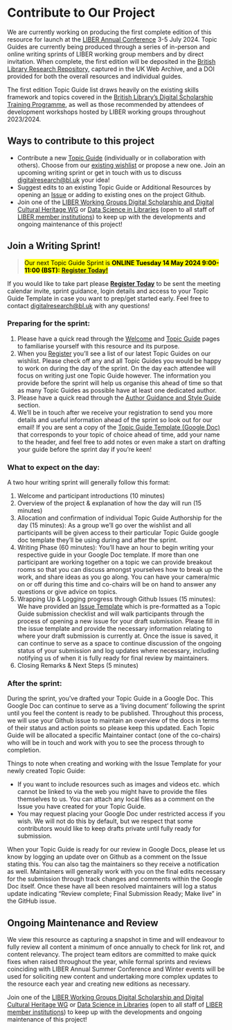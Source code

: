 # Contribute to Our Project {.unnumbered}

We are currently working on producing the first complete edition of this resource for launch at the [LIBER Annual Conference](https://liberconference.eu/) 3-5 July 2024. Topic Guides are currently being produced through a series of in-person and online writing sprints of LIBER working group members and by direct invitation. When complete, the first edition will be deposited in the [British Library Research Repository](https://bl.iro.bl.uk/), captured in the UK Web Archive, and a DOI provided for both the overall resources and individual guides. 

The first edition Topic Guide list draws heavily on the existing skills framework and topics covered in the [British Library’s Digital Scholarship Training Programme](https://blogs.bl.uk/digital-scholarship/2024/04/recovered-pages-dstp.html), as well as those recommended by attendees of development workshops hosted by LIBER working groups throughout 2023/2024.

## Ways to contribute to this project

- Contribute a new [Topic Guide](topicguides.qmd) (individually or in collaboration with others). Choose from our [existing wishlist](https://docs.google.com/spreadsheets/d/1FYR9UyZ7lWJOfsucZspw5sm9rmnTtHXecaYpCbVvDdI/edit#gid=851320609) or propose a new one. Join an upcoming writing sprint or get in touch with us to discuss [digitalresearch@bl.uk](mailto:digitalresearch@bl.uk) your idea!
- Suggest edits to an existing Topic Guide or Additional Resources by opening an [Issue](https://github.com/libereurope/ds-essentials/issues) or adding to existing ones on the project Github.
- Join one of the [LIBER Working Groups Digital Scholarship and Digital Cultural Heritage WG](https://libereurope.eu/working-group/digital-scholarship-and-digital-cultural-heritage-collections-working-group/) or [Data Science in Libraries](https://libereurope.eu/working-group/liber-data-science-in-libraries-working-group/) (open to all staff of [LIBER member institutions](https://libereurope.eu/liber-participants/)) to keep up with the developments and ongoing maintenance of this project!

## Join a Writing Sprint! 
> <mark>Our next Topic Guide Sprint is **ONLINE Tuesday 14 May 2024 9:00-11:00 (BST):** [**Register Today!**](https://forms.office.com/Pages/ResponsePage.aspx?id=t0ykIcP5AE-a-r0ejoi82X7ZIEJh0odPq9ej1FnpQEJUNTlTTTQ3WjBWU0gxOTdaNk1WSUpVV1FPRS4u)</mark>

If you would like to take part please [**Register Today**](https://forms.office.com/Pages/ResponsePage.aspx?id=t0ykIcP5AE-a-r0ejoi82X7ZIEJh0odPq9ej1FnpQEJUNTlTTTQ3WjBWU0gxOTdaNk1WSUpVV1FPRS4u) to be sent the meeting calendar invite, sprint guidance, login details and access to your Topic Guide Template in case you want to prep/get started early. Feel free to contact [digitalresearch@bl.uk](mailto:digitalresearch@bl.uk) with any questions!

### Preparing for the sprint:

1. Please have a quick read through the [Welcome](index.qmd) and [Topic Guide](topicguides.qmd) pages to familiarise yourself with this resource and its purpose.
2. When you [Register](https://forms.office.com/Pages/ResponsePage.aspx?id=t0ykIcP5AE-a-r0ejoi82X7ZIEJh0odPq9ej1FnpQEJUNTlTTTQ3WjBWU0gxOTdaNk1WSUpVV1FPRS4u) you'll see a list of our latest Topic Guides on our wishlist. Please check off any and all Topic Guides you would be happy to work on during the day of the sprint. On the day each attendee will focus on writing just one Topic Guide however. The information you provide before the sprint will help us organise this ahead of time so that as many Topic Guides as possible have at least one dedicated author.  
3. Please have a quick read through the [Author Guidance and Style Guide](guidelines.qmd) section. 
4. We'll be in touch after we receive your registration to send you more details and useful information ahead of the sprint so look out for our email! If you are sent a copy of the [Topic Guide Template (Google Doc)](https://drive.google.com/drive/folders/1okdNMn1Jg1M8Enzavuqe_elsWH0uV1p1?usp=sharing) that corresponds to your topic of choice ahead of time, add your name to the header, and feel free to add notes or even make a start on drafting your guide before the sprint day if you're keen! 

### What to expect on the day:
A two hour writing sprint will generally follow this format:

1. Welcome and participant introductions (10 minutes)  
2. Overview of the project & explanation of how the day will run (15 minutes)  
3. Allocation and confirmation of individual Topic Guide Authorship for the day (15 minutes): As a group we'll go over the wishlist and all participants will be given access to their particular Topic Guide google doc template they'll be using during and after the sprint.
4. Writing Phase (60 minutes): You'll have an hour to begin writing your respective guide in your Google Doc template. If more than one participant are working together on a topic we can provide breakout rooms so that you can discuss amongst yourselves how to break up the work, and share ideas as you go along. You can have your camera/mic on or off during this time and co-chairs will be on hand to answer any questions or give advice on topics.
5. Wrapping Up & Logging progress through Github Issues (15 minutes): We have provided an [Issue Template](https://github.com/libereurope/ds-essentials/issues) which is pre-formatted as a Topic Guide submission checklist and will walk participants through the process of opening a new issue for your draft submission. Please fill in the issue template and provide the necessary information relating to where your draft submission is currently at. Once the issue is saved, it can continue to serve as a space to continue discussion of the ongoing status of your submission and log updates where necessary, including notifying us of when it is fully ready for final review by maintainers. 
6. Closing Remarks & Next Steps (5 minutes)

### After the sprint:

During the sprint, you’ve drafted your Topic Guide in a Google Doc. This Google Doc can continue to serve as a ‘living document’ following the sprint until you feel the content is ready to be published. Throughout this process, we will use your Github issue to maintain an overview of the docs in terms of their status and action points so please keep this updated. Each Topic Guide will be allocated a specific Maintainer contact (one of the co-chairs) who will be in touch and work with you to see the process through to completion.

Things to note when creating and working with the Issue Template for your newly created Topic Guide:

- If you want to include resources such as images and videos etc. which cannot be linked to via the web you might have to provide the files themselves to us. You can attach any local files as a comment on the Issue you have created for your Topic Guide. 
- You may request placing your Google Doc under restricted access if you wish. We will not do this by default, but we respect that some contributors would like to keep drafts private until fully ready for submission.

When your Topic Guide is ready for our review in Google Docs, please let us know by logging an update over on Github as a comment on the Issue stating this. You can also tag the maintainers so they receive a notification as well. Maintainers will generally work with you on the final edits necessary for the submission through track changes and comments within the Google Doc itself. Once these have all been resolved maintainers will log a status update indicating “Review complete; Final Submission Ready; Make live” in the GitHub issue.

## Ongoing Maintenance and Review

We view this resource as capturing a snapshot in time and will endeavour to fully review all content a minimum of once annually to check for link rot, and content relevancy. The project team editors are committed to make quick fixes when raised throughout the year, while formal sprints and reviews coinciding with LIBER Annual Summer Conference and Winter events will be used for soliciting new content and undertaking more complex updates to the resource each year and creating new editions as necessary. 

Join one of the [LIBER Working Groups Digital Scholarship and Digital Cultural Heritage WG](https://libereurope.eu/working-group/digital-scholarship-and-digital-cultural-heritage-collections-working-group/) or [Data Science in Libraries](https://libereurope.eu/working-group/liber-data-science-in-libraries-working-group/) (open to all staff of [LIBER member institutions](https://libereurope.eu/liber-participants/)) to keep up with the developments and ongoing maintenance of this project!

